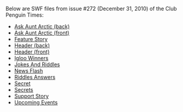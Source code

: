 Below are SWF files from issue #272 (December 31, 2010) of the Club Penguin Times:

*[[Media:News272AskAuntArcticBack.swf|Ask Aunt Arctic (back)]]
*[[Media:News272AskAuntArcticFront.swf|Ask Aunt Arctic (front)]]
*[[Media:News272FeatureStory.swf|Feature Story]]
*[[Media:News272HeaderBack.swf|Header (back)]]
*[[Media:News272HeaderFront.swf|Header (front)]]
*[[Media:News272IglooWinners.swf|Igloo Winners]]
*[[Media:News272JokesAndRiddles.swf|Jokes And Riddles]]
*[[Media:News272NewsFlash.swf|News Flash]]
*[[Media:News272RiddlesAnswers.swf|Riddles Answers]]
*[[Media:News272Secret.swf|Secret]]
*[[Media:News272Secrets.swf|Secrets]]
*[[Media:News272SupportStory.swf|Support Story]]
*[[Media:News272UpcomingEvents.swf|Upcoming Events]]
